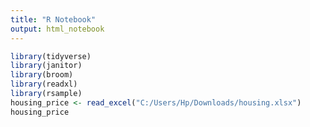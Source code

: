 ---
title: "R Notebook"
output: html_notebook
---



```{r}
library(tidyverse)
library(janitor)
library(broom)
library(readxl)
library(rsample)
housing_price <- read_excel("C:/Users/Hp/Downloads/housing.xlsx")
housing_price
```

```{r}

```


